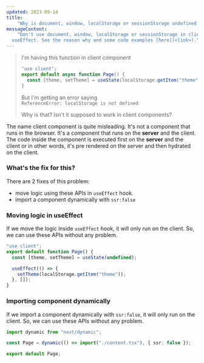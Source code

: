 ```yaml
---
updated: 2023-09-14
title: 
    "Why is document, window, localStorage or sessionStorage undefined in client components?"
messageContent:
    "Don't use document, window, localStorage or sessionStorage in client components outside of
  useEffect. See the reason why and some code examples [here](<link>)."
---
```


> I'm having this function in client component
>
> ```ts
> "use client";
> export default async function Page() {
>   const [theme, setTheme] = useState(localStorage.getItem("theme"));
> }
> ```
>
> But I'm getting an error saying  
> `ReferenceError: localStorage is not defined`
>
> Why is that? Isn't it supposed to work in client components?

The name client component is quite misleading. It's not a component that runs in the browser. It's a
component that runs on the **server** and the client. The code inside the component is executed
first on the **server** and the client or in other words, it's pre rendered on the server and then
hydrated on the client.

### What's the fix for this?

There are 2 fixes of this problem:

- move logic using these APIs in `useEffect` hook.
- import a component dynamically with `ssr:false`

### Moving logic in useEffect

If we move the logic inside `useEffect` hook, it will only run on the client. So, we can use these
APIs without any problem.

```ts
"use client";
export default function Page() {
  const [theme, setTheme] = useState(undefined);

  useEffect(() => {
    setTheme(localStorage.getItem("theme"));
  }, []);
}
```

### Importing component dynamically

If we import a component dynamically with `ssr:false`, it will only run on the client. So, we can
use these APIs without any problem.

```ts
import dynamic from "next/dynamic";

const Page = dynamic(() => import("./content.tsx"), { ssr: false });

export default Page;
```
